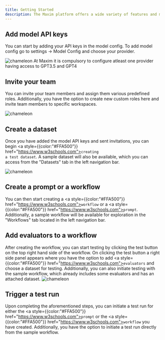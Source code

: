 ```yaml
---
title: Getting Started
description: The Maxim platform offers a wide variety of features and multiple starting points. However, we recommend following these steps when you first get started on the platform. To ease the onboarding we have created a checklist for you to follow.  
---
```


## Add model API keys

You can start by adding your API keys in the model config. To add model config go to settings → Model Config and choose your provider.

<img src="./getting-started/img1.png" alt="chameleon" />

<Callout type="info">
At Maxim it is compulsory to configure atleast one provider having access to GPT3.5 and GPT4
</Callout>

## Invite your team 

You can invite your team members and assign them various predefined roles. Additionally, you have the option to create new custom roles here and invite team members to specific workspaces.

<img src="./getting-started/img2.png" alt="chameleon" />

## Create a dataset

Once you have added the model API keys and sent invitations, you can begin <a style={{color:"#FFA500"}} href="https://www.w3schools.com"><code>creating a test dataset</code></a>. A sample dataset will also be available, which you can access from the "Datasets" tab in the left navigation bar.

<img src="./getting-started/img3.png" alt="chameleon" />
 
## Create a prompt or a workflow
You can then start creating a <a style={{color:"#FFA500"}} href="https://www.w3schools.com"><code>workflow</code></a> or a <a style={{color:"#FFA500"}} href="https://www.w3schools.com"><code>prompt</code></a>. Additionally, a sample workflow will be available for exploration in the "Workflows" tab located in the left navigation bar.

## Add evaluators to a workflow
After creating the workflow, you can start testing by clicking the test button on the top right hand side of the workflow. On clicking the test button a right side panel appears where you have the option to add <a style={{color:"#FFA500"}} href="https://www.w3schools.com"><code>evaluators</code></a> and choose a dataset for testing. Additionally, you can also initiate testing with the sample workflow, which already includes some evaluators and has an attached dataset.
<img src="./getting-started/img4.png" alt="chameleon" />

## Trigger a test run
Upon completing the aforementioned steps, you can initiate a test run for either the <a style={{color:"#FFA500"}} href="https://www.w3schools.com"><code>prompt</code></a>  or the <a style={{color:"#FFA500"}} href="https://www.w3schools.com"><code>workflow</code></a>  you have created. Additionally, you have the option to initiate a test run directly from the sample workflow.


<Cards>
  <Card title="Introduction" href="https://nextjs.org/docs" />
  <Card title="Concepts" href="https://fumadocs.vercel.app" />
  
</Cards>

